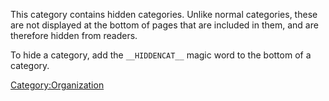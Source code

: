 This category contains hidden categories. Unlike normal categories, these are not displayed at the bottom of pages that are included in them, and are therefore hidden from readers.

To hide a category, add the <code><nowiki>__HIDDENCAT__</nowiki></code> magic word to the bottom of a category.
[[Category:Organization]]